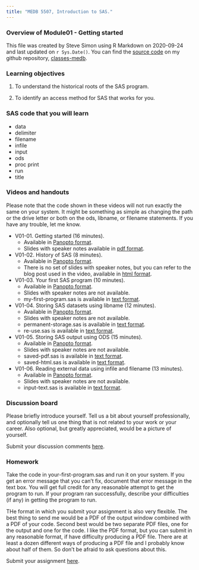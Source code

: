 ```yaml
---
title: "MEDB 5507, Introduction to SAS."
---
```


### Overview of Module01 - Getting started
    
This file was created by Steve Simon using R Markdown on 2020-09-24 and last updated on `r Sys.Date()`. You can find the [source code](https://github.com/classes-medb/classes-medb.github.io/blob/master/5507-overview-01.Rmd) on my github repository, [classes-medb](https://github.com/classes-medb).

### Learning objectives

1. To understand the historical roots of the SAS program.

2. To identify an access method for SAS that works for you.

### SAS code that you will learn

+ data
+ delimiter
+ filename
+ infile
+ input
+ ods
+ proc print
+ run
+ title

### Videos and handouts

Please note that the code shown in these videos will not run exactly the same on your system. It might be something as simple as changing the path or the drive letter or both on the ods, libname, or filename statements. If you have any trouble, let me know.

+ V01-01. Getting started (16 minutes). 
  + Available in [Panopto format](https://umkc.hosted.panopto.com/Panopto/Pages/Viewer.aspx?id=3c8860e3-ec58-4873-ba83-aa68012a84c2).
  + Slides with speaker notes available in [pdf format](https://github.com/classes-medb/5507/blob/master/module01/results/slides-with-speaker-notes-01-01.pdf).

+ V01-02. History of SAS (8 minutes). 
  + Available in [Panopto format](https://umkc.hosted.panopto.com/Panopto/Pages/Viewer.aspx?id=ba88be23-73d8-4804-ada4-aa73011ac94a). 
  + There is no set of slides with speaker notes, but you can refer to the blog post used in the video, available in [html format](http://blog.pmean.com/history-of-sas/).

+ V01-03. Your first SAS program (10 minutes). 
  + Available in [Panopto format](https://umkc.hosted.panopto.com/Panopto/Pages/Viewer.aspx?id=671572b5-a25a-46e0-8d85-aa730122496b).
  + Slides with speaker notes are not available.
  + my-first-program.sas is available in [text format](https://github.com/classes-medb/5507/blob/master/module01/src/my-first-sas-program.sas).

+ V01-04. Storing SAS datasets using libname (12 minutes). 
  + Available in [Panopto format](https://umkc.hosted.panopto.com/Panopto/Pages/Viewer.aspx?id=a8dbb622-2d61-41a7-b6a4-aa7301264e3e).
  + Slides with speaker notes are not available.
  + permanent-storage.sas is available in [text format](https://github.com/classes-medb/5507/blob/master/module01/src/permanent-storage.sas).
  + re-use.sas is available in [text format](https://github.com/classes-medb/5507/blob/master/module01/src/re-use.sas).

+ V01-05. Storing SAS output using ODS (15 minutes). 
  + Available in [Panopto format](https://umkc.hosted.panopto.com/Panopto/Pages/Viewer.aspx?id=cebf1a98-06bf-41e0-9be1-aa7301384dc6).
  + Slides with speaker notes are not available.
  + saved-pdf.sas is available in [text format](https://github.com/classes-medb/5507/blob/master/module01/src/saved-pdf.sas).
  + saved-html.sas is available in [text format](https://github.com/pmean/introduction-to-SAS/tree/master/basics1/src/saved-html.sas).

+ V01-06. Reading external data using infile and filename (13 minutes). 
  + Available in [Panopto format](https://umkc.hosted.panopto.com/Panopto/Pages/Viewer.aspx?id=faeefa60-c4ed-4d5b-a959-aa73013ea6af).
  + Slides with speaker notes are not available.
  + input-text.sas is available in [text format](https://github.com/classes-medb/5507/blob/master/module01/src/input-text.sas).
  
### Discussion board

Please briefly introduce yourself. Tell us a bit about yourself professionally, and optionally tell us one thing that is not related to your work or your career. Also optional, but greatly appreciated, would be a picture of yourself.                                                                            

Submit your discussion comments [here](https://umkc.instructure.com/courses/59353/discussion_topics/186810).   

### Homework

Take the code in your-first-program.sas and run it on your system. If you get an error message that you can't fix, document that error message in the text box. You will get full credit for any reasonable attempt to get the program to run. If your program ran successfully, describe your difficulties (if any) in getting the program to run. 

THe format in which you submit your assignment is also very flexible. The best thing to send me would be a PDF of the output window combined with a PDF of your code. Second best would be two separate PDF files, one for the output and one for the code. I like the PDF format, but you can submit in any reasonable format, if have difficulty producing a PDF file. There are at least a dozen different ways of producing a PDF file and I probably know about half of them. So don't be afraid to ask questions about this.

Submit your assignment [here](https://umkc.instructure.com/courses/59353/assignments/228704).

